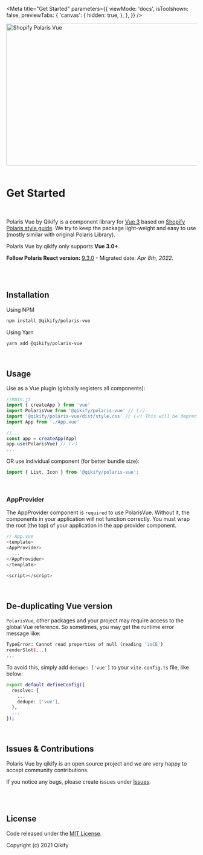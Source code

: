 
<Meta
  title="Get Started"
  parameters={{
    viewMode: 'docs',
    isToolshown: false,
    previewTabs: {
      'canvas': {
        hidden: true,
      },
    },
  }}
/>

<img src="https://github.com/qikify/polaris-vue/blob/master/public/images/banner.jpg?raw=true" alt="Shopify Polaris Vue" width="1000" height="376" />

<br/>
<br/>

# Get Started

<br/>

Polaris Vue by Qikify is a component library for [Vue 3](https://vuejs.org/) based on [Shopify Polaris style guide](https://polaris.shopify.com/). We try to keep the package light-weight and easy to use (mostly similar with original Polaris Library).

Polaris Vue by qikify only supports **Vue 3.0+**.

**Follow Polaris React version:** [9.3.0](https://github.com/Shopify/polaris/releases/tag/v9.3.0) - Migrated date: *Apr 8th, 2022*.

<br/>
<br/>

## Installation

Using NPM

```bash
npm install @qikify/polaris-vue
```

Using Yarn

```bash
yarn add @qikify/polaris-vue
```

<br/>

## Usage

Use as a Vue plugin (globally registers all components):

```js
//main.js
import { createApp } from 'vue'
import PolarisVue from '@qikify/polaris-vue' // (✓)
import '@qikify/polaris-vue/dist/style.css' // (✓) This will be deprecated in the future, right after Vue 3 supports css injections.
import App from './App.vue'

//...
const app = createApp(App)
app.use(PolarisVue) // (✓)
...
```

OR use individual component (for better bundle size):

```js
import { List, Icon } from '@qikify/polaris-vue';
```

<br/>

### **AppProvider**
The AppProvider component is `required` to use PolarisVue. Without it, the components in your application will not function correctly. You must wrap the root (the top) of your application in the app provider component.

```javascript
// App.vue
<template>
<AppProvider>
  ...
</AppProvider>
</template>

<script></script>
```

<br/>

## De-duplicating Vue version

`PolarisVue`, other packages and your project may require access to the global Vue reference. So sometimes, you may get the runtime error message like:

```bash
TypeError: Cannot read properties of null (reading 'isCE')
renderSlot(...)
...
```

To avoid this, simply add `dedupe: ['vue']` to your `vite.config.ts` file, like below:

```bash
export default defineConfig({
  resolve: {
    ...
    dedupe: ['vue'],
  },
  ...
});
```

<br/>

## Issues & Contributions

Polaris Vue by qikify is an open source project and we are very happy to accept community contributions.

If you notice any bugs, please create issues under [Issues](https://github.com/qikify/polaris-vue/issues).

<br/>
<br/>

## License

Code released under the  [MIT License](https://github.com/qikify/polaris-vue/LICENSE).

Copyright (c) 2021 Qikify
